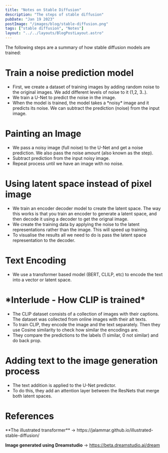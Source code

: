 ```yaml
---
title: "Notes on Stable Diffusion"
description: "The steps of stable diffusion"
pubDate: "Jan 19 2023"
postImage: "/images/blog/stable-diffusion.png"
tags: ["stable diffusion", "Notes"]
layout: "../../layouts/BlogPostLayout.astro"
---
```

The following steps are a summary of how stable diffusion models are trained:

<h1 class="text-xl mt-4">Train a noise prediction model</h1>
<ul class="list-disc ml-9">
    <li>First, we create a dataset of training images by adding random noise to the original images. We add different levels of noise to it (1,2, 3..).</li>
    <li>We train a U-Net to predict the noise in the image.</li>
    <li> When the model is trained, the model takes a *noisy* image and it predicts its noise. We can subtract the prediction (noise) from the input image.</li>
</ul>



<h1 class="text-xl mt-4">Painting an Image</h1>
<ul class="list-disc ml-9">
    <li> We pass a noisy image (full noise) to the U-Net and get a noise prediction. We also pass the noise amount (also known as the step).</li>
    <li>Subtract prediction from the input noisy image.</li>
    <li>Repeat process until we have an image with no noise.</li>
</ul>

<h1 class="text-xl mt-4">Using latent space instead of pixel image</h1>
<ul class="list-disc ml-9">
    <li>We train an encoder decoder model to create the latent space. The way this works is that you train an encoder to generate a latent space, and then decode it using a decoder to get the orignal image.</li>
    <li>We create the training data by applying the noise to the latent representations rather than the image. This will speed up training.</li>
    <li>To visualise the results all we need to do is pass the latent space representation to the decoder.</li>
</ul>

<h1 class="text-xl mt-4">Text Encoding</h1>
<ul class="list-disc ml-9">
    <li>We use a transformer based model (BERT, CLILP, etc) to encode the text into a vector or latent space.</li>
</ul>

<h1 class="mt-10">*Interlude - How CLIP is trained*</h1>
<ul class="list-disc ml-9 mb-10">
    <li>The CLIP dataset consists of a collection of images with their captions. The dataset was collected from online images with their alt texts.</li>
    <li>To train CLIP, they encode the image and the text separately. Then they use Cosine similarity to check how similar the encodings are.</li>
    <li>They compare the predictions to the labels (1 similar, 0 not similar) and do back prop.</li>
</ul>


<h1 class="text-xl mt-4">Adding text to the image generation process</h1>
<ul class="list-disc ml-9">
    <li>The text addition is applied to the U-Net predictor.</li>
    <li>To do this, they add an attention layer between the ResNets that merge both latent spaces.</li>
</ul>


<h1 class="text-md font-bold mt-8">References</h1>
**The illustrated transformer** ->  https://jalammar.github.io/illustrated-stable-diffusion/

**Image generated using Dreamstudio** -> https://beta.dreamstudio.ai/dream